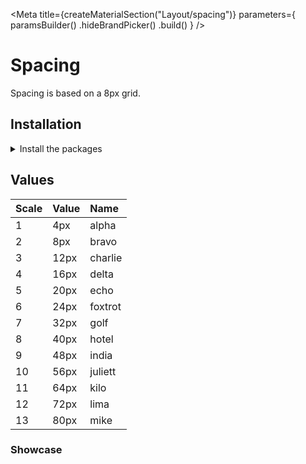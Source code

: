 
<Meta
    title={createMaterialSection("Layout/spacing")}
    parameters={
        paramsBuilder()
            .hideBrandPicker()
            .build()
    }
/>

# Spacing

Spacing is based on a 8px grid.

## Installation

<details><summary >Install the packages</summary>

Install from <a href={INSTALLATION_PAGE}>the React bundle</a> or as a single package:

```bash
npm install @orbit-ui/css-normalize @orbit-ui/tachyons @orbit-ui/foundation
```

</details>

## Values

| Scale | Value | Name    |
| :---- | :---- | :------ |
| 1     | 4px   | alpha   |
| 2     | 8px   | bravo   |
| 3     | 12px  | charlie |
| 4     | 16px  | delta   |
| 5     | 20px  | echo    |
| 6     | 24px  | foxtrot |
| 7     | 32px  | golf    |
| 8     | 40px  | hotel   |
| 9     | 48px  | india   |
| 10    | 56px  | juliett |
| 11    | 64px  | kilo    |
| 12    | 72px  | lima    |
| 13    | 80px  | mike    |

### Showcase

<div className="mt6">
    <div>
        <div className="w1 h4 mb4 bg-sunray-400" />
    </div>
    <div>
        <div className="w2 h4 mb4 bg-sunray-400" />
    </div>
    <div>
        <div className="w3 h4 mb4 bg-sunray-400" />
    </div>
    <div>
        <div className="w4 h4 mb4 bg-sunray-400" />
    </div>
    <div>
        <div className="w5 h4 mb4 bg-sunray-400" />
    </div>
    <div>
        <div className="w6 h4 mb4 bg-sunray-400" />
    </div>
    <div>
        <div className="w7 h4 mb4 bg-sunray-400" />
    </div>
    <div>
        <div className="w8 h4 mb4 bg-sunray-400" />
    </div>
    <div>
        <div className="w9 h4 mb4 bg-sunray-400" />
    </div>
    <div>
        <div className="w10 h4 mb4 bg-sunray-400" />
    </div>
    <div>
        <div className="w11 h4 mb4 bg-sunray-400" />
    </div>
    <div>
        <div className="w12 h4 mb4 bg-sunray-400" />
    </div>
    <div>
        <div className="w13 h4 mb4 bg-sunray-400" />
    </div>
</div>
